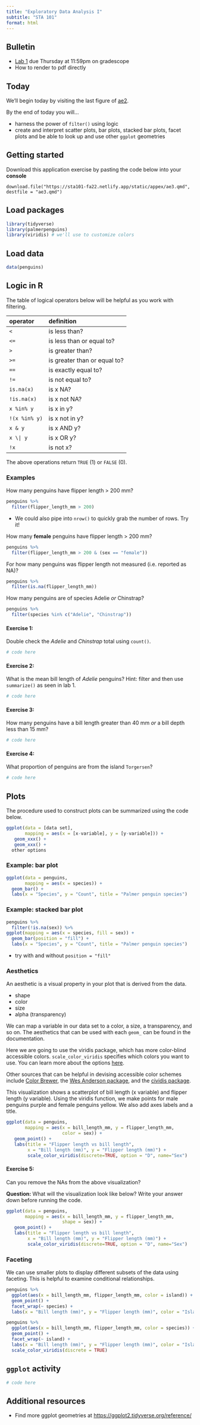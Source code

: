 ```yaml
---
title: "Exploratory Data Analysis I"
subtitle: "STA 101"
format: html
---
```


## Bulletin

- [Lab 1](https://sta101-fa22.netlify.app/static/labs/lab01.html) due Thursday at 11:59pm on gradescope
- How to render to pdf directly

## Today

We'll begin today by visiting the last figure of [ae2](https://sta101-fa22.netlify.app/static/appex/ae2.html).

By the end of today you will...

- harness the power of `filter()` using logic
- create and interpret scatter plots, bar plots, stacked bar plots, facet plots and be able to look up and use other `ggplot` geometries


## Getting started

Download this application exercise by pasting the code below into your **console**

```
download.file("https://sta101-fa22.netlify.app/static/appex/ae3.qmd",
destfile = "ae3.qmd")
```

## Load packages

```r
library(tidyverse)
library(palmerpenguins)
library(viridis) # we'll use to customize colors
```

## Load data

```r
data(penguins)
```

## Logic in R

The table of logical operators below will be helpful as you work with filtering.

|operator | definition |
|:----------|:--------|
| `<` |   is less than? |
| `<=` |   is less than or equal to? |
| `>` |   is greater than? |
| `>=` |   is greater than or equal to? |
| `==` |   is exactly equal to? |
| `!=` |   is not equal to? |
| `is.na(x)` |   is x NA? |
| `!is.na(x)` |   is x not NA? |
| `x %in% y` |   is x in y? |
| `!(x %in% y)` |   is x not in y? |
| `x & y` |   is x AND y? |
| `x \| y` |   is x OR y? |
| `!x` |   is not x? |

The above operations return `TRUE` (1) or `FALSE` (0).

### Examples

How many penguins have flipper length > 200 mm?

```r
penguins %>%
  filter(flipper_length_mm > 200)
```

- We could also pipe into `nrow()` to quickly grab the number of rows. Try it!

How many **female** penguins have flipper length > 200 mm?

```r
penguins %>%
  filter(flipper_length_mm > 200 & (sex == "female"))
```

For how many penguins was flipper length not measured (i.e. reported as NA)?

```r
penguins %>%
  filter(is.na(flipper_length_mm))
```

How many penguins are of species Adelie *or* Chinstrap?

```r
penguins %>%
  filter(species %in% c("Adelie", "Chinstrap"))
```

#### Exercise 1:

Double check the *Adelie* and *Chinstrap* total using `count()`.

```r
# code here
```


#### Exercise 2:

What is the mean bill length of *Adelie* penguins? Hint: filter and then use `summarize()` as seen in lab 1.

```r
# code here
```


#### Exercise 3:

How many penguins have a bill length greater than 40 mm *or* a bill depth less than 15 mm?

```r
# code here
```

#### Exercise 4: 

What proportion of penguins are from the island `Torgersen`?

```r
# code here
```


## Plots

The procedure used to construct plots can be summarized using the code below.

```r
ggplot(data = [data set], 
       mapping = aes(x = [x-variable], y = [y-variable])) +
   geom_xxx() +
   geom_xxx() + 
  other options
```

### Example: bar plot

```r
ggplot(data = penguins, 
       mapping = aes(x = species)) +
  geom_bar() +
  labs(x = "Species", y = "Count", title = "Palmer penguin species")
```

### Example: stacked bar plot

```r
penguins %>%
  filter(!is.na(sex)) %>%
ggplot(mapping = aes(x = species, fill = sex)) +
  geom_bar(position = "fill") +
  labs(x = "Species", y = "Count", title = "Palmer penguin species")
```

- try with and without `position = "fill"`

### Aesthetics

An aesthetic is a visual property in your plot that is derived from the data.

- shape
- color
- size
- alpha (transparency)

We can map a variable in our data set to a color, a size, a transparency, and so on. The aesthetics that can be used with each `geom_` can be found in the documentation.

Here we are going to use the viridis package, which has more color-blind accessible colors. `scale_color_viridis` specifies which colors you want to use. You can learn more about the options [here](https://www.rdocumentation.org/packages/viridis/versions/0.5.1/topics/scale_color_viridis).

Other sources that can be helpful in devising accessible color schemes include [Color Brewer](https://colorbrewer2.org/#type=sequential&scheme=BuGn&n=3), the [Wes Anderson package](https://github.com/karthik/wesanderson), and the [cividis package](https://github.com/marcosci/cividis).

This visualization shows a scatterplot of bill length (x variable) and flipper length (y variable). Using the viridis function, we make points for male penguins purple and female penguins yellow. We also add axes labels and a title.

```r
ggplot(data = penguins, 
       mapping = aes(x = bill_length_mm, y = flipper_length_mm,
                     color = sex)) + 
   geom_point() + 
   labs(title = "Flipper length vs bill length",
        x = "Bill length (mm)", y = "Flipper length (mm)") + 
        scale_color_viridis(discrete=TRUE, option = "D", name="Sex")
```

#### Exercise 5:
Can you remove the NAs from the above visualization?

**Question:** What will the visualization look like below? Write your answer 
down before running the code.

```r
ggplot(data = penguins, 
       mapping = aes(x = bill_length_mm, y = flipper_length_mm,
                     shape = sex)) + 
   geom_point() + 
   labs(title = "Flipper length vs bill length",
        x = "Bill length (mm)", y = "Flipper length (mm)") + 
        scale_color_viridis(discrete=TRUE, option = "D", name="Sex")
```

### Faceting

We can use smaller plots to display different subsets of the data using faceting. This is helpful to examine conditional relationships.

```r
penguins %>%
  ggplot(aes(x = bill_length_mm, flipper_length_mm, color = island)) +
  geom_point() +
  facet_wrap(~ species) +
  labs(x = "Bill length (mm)", y = "Flipper length (mm)", color = "Island")
```

```r
penguins %>%
  ggplot(aes(x = bill_length_mm, flipper_length_mm, color = species)) +
  geom_point() +
  facet_wrap(~ island) +
  labs(x = "Bill length (mm)", y = "Flipper length (mm)", color = "Island") +
  scale_color_viridis(discrete = TRUE)
```

## `ggplot` activity

```r
# code here
```

## Additional resources

- Find more ggplot geometries at [https://ggplot2.tidyverse.org/reference/](https://ggplot2.tidyverse.org/reference/)

